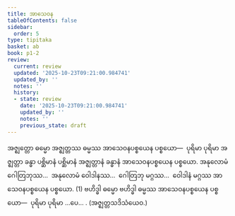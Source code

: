 ```yaml
---
title: အာသေဝန
tableOfContents: false
sidebar:
  order: 5
type: tipitaka
basket: ab
book: p1-2
review:
  current: review
  updated: '2025-10-23T09:21:00.984741'
  updated_by: ''
  notes: ''
  history:
  - state: review
    date: '2025-10-23T09:21:00.984741'
    updated_by: ''
    notes: ''
    previous_state: draft
---
```



<ReviewStatus review={frontmatter.review} showDetails={true} />

<HypothesisAnnotation frontmatter={frontmatter} />

<DynamicBreadcrumb />

<Division number="40" book="p1-2" e="ch" v="37" p="447">

<Paragraph number="2836" book="p1-2">
အဇ္ဈတ္တော ဓမ္မော အဇ္ဈတ္တဿ ဓမ္မဿ အာသေဝနပစ္စယေန ပစ္စယော—  ပုရိမာ ပုရိမာ အဇ္ဈတ္တာ ခန္ဓာ ပစ္ဆိမာနံ ပစ္ဆိမာနံ အဇ္ဈတ္တာနံ ခန္ဓာနံ အာသေဝနပစ္စယေန ပစ္စယော. အနုလောမံ ဂေါတြဘုဿ…  အနုလောမံ ဝေါဒါနဿ…  ဂေါတြဘု မဂ္ဂဿ…  ဝေါဒါနံ မဂ္ဂဿ အာသေဝနပစ္စယေန ပစ္စယော. (1)
</Paragraph>

<Paragraph number="2837" book="p1-2">
ဗဟိဒ္ဓါ ဓမ္မော ဗဟိဒ္ဓါ ဓမ္မဿ အာသေဝနပစ္စယေန ပစ္စယော—  ပုရိမာ ပုရိမာ …ပေ… . (အဇ္ဈတ္တသဒိသံယေဝ.)
</Paragraph>
</Division>